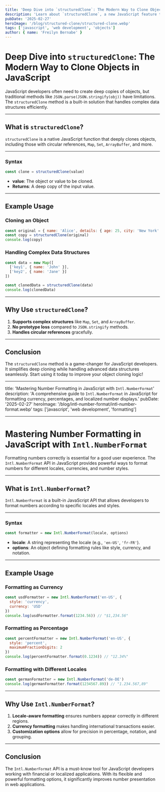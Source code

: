 ```yaml
---
title: 'Deep Dive into `structuredClone`: The Modern Way to Clone Objects in JavaScript'
description: 'Learn about `structuredClone`, a new JavaScript feature that provides an efficient way to deep clone objects and handle complex structures.'
pubDate: '2025-02-27'
heroImage: '/blog/structured-clone/structured-clone.webp'
tags: ['javascript', 'web development', 'objects']
author: { name: 'Freilyn Bernabe' }
---
```



# Deep Dive into `structuredClone`: The Modern Way to Clone Objects in JavaScript

<Prose>

JavaScript developers often need to create deep copies of objects, but traditional methods like `JSON.parse(JSON.stringify(obj))` have limitations. The `structuredClone` method is a built-in solution that handles complex data structures efficiently.

---

## What is `structuredClone`?

`structuredClone` is a native JavaScript function that deeply clones objects, including those with circular references, `Map`, `Set`, `ArrayBuffer`, and more.

---

### Syntax

```javascript
const clone = structuredClone(value)
```

- **value**: The object or value to be cloned.
- **Returns**: A deep copy of the input value.

---

## Example Usage

### Cloning an Object

```javascript
const original = { name: 'Alice', details: { age: 25, city: 'New York' } }
const copy = structuredClone(original)
console.log(copy)
```

### Handling Complex Data Structures

```javascript
const data = new Map([
  ['key1', { name: 'John' }],
  ['key2', { name: 'Jane' }]
])

const clonedData = structuredClone(data)
console.log(clonedData)
```

---

## Why Use `structuredClone`?

1. **Supports complex structures** like `Map`, `Set`, and `ArrayBuffer`.
2. **No prototype loss** compared to `JSON.stringify` methods.
3. **Handles circular references** gracefully.

---

## Conclusion

The `structuredClone` method is a game-changer for JavaScript developers. It simplifies deep cloning while handling advanced data structures seamlessly. Start using it today to improve your object cloning logic!

</Prose>

---

title: 'Mastering Number Formatting in JavaScript with `Intl.NumberFormat`'
description: 'A comprehensive guide to `Intl.NumberFormat` in JavaScript for formatting currency, percentages, and localized number displays.'
pubDate: '2025-02-27'
heroImage: '/blog/intl-number-format/intl-number-format.webp'
tags: ['javascript', 'web development', 'formatting']

---

# Mastering Number Formatting in JavaScript with `Intl.NumberFormat`

<Prose>

Formatting numbers correctly is essential for a good user experience. The `Intl.NumberFormat` API in JavaScript provides powerful ways to format numbers for different locales, currencies, and number styles.

---

## What is `Intl.NumberFormat`?

`Intl.NumberFormat` is a built-in JavaScript API that allows developers to format numbers according to specific locales and styles.

---

### Syntax

```javascript
const formatter = new Intl.NumberFormat(locale, options)
```

- **locale**: A string representing the locale (e.g., `'en-US'`, `'fr-FR'`).
- **options**: An object defining formatting rules like style, currency, and notation.

---

## Example Usage

### Formatting as Currency

```javascript
const usdFormatter = new Intl.NumberFormat('en-US', {
  style: 'currency',
  currency: 'USD'
})
console.log(usdFormatter.format(1234.56)) // "$1,234.56"
```

### Formatting as Percentage

```javascript
const percentFormatter = new Intl.NumberFormat('en-US', {
  style: 'percent',
  maximumFractionDigits: 2
})
console.log(percentFormatter.format(0.1234)) // "12.34%"
```

### Formatting with Different Locales

```javascript
const germanFormatter = new Intl.NumberFormat('de-DE')
console.log(germanFormatter.format(1234567.89)) // "1.234.567,89"
```

---

## Why Use `Intl.NumberFormat`?

1. **Locale-aware formatting** ensures numbers appear correctly in different regions.
2. **Currency formatting** makes handling international transactions easier.
3. **Customization options** allow for precision in percentage, notation, and grouping.

---

## Conclusion

The `Intl.NumberFormat` API is a must-know tool for JavaScript developers working with financial or localized applications. With its flexible and powerful formatting options, it significantly improves number presentation in web applications.

</Prose>
